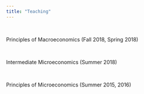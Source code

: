```yaml
---
title: "Teaching"
---
```

<br>

Principles of Macroeconomics (Fall 2018, Spring 2018)

<br>

Intermediate Microeconomics (Summer 2018)

<br>

Principles of Microeconomics (Summer 2015, 2016)